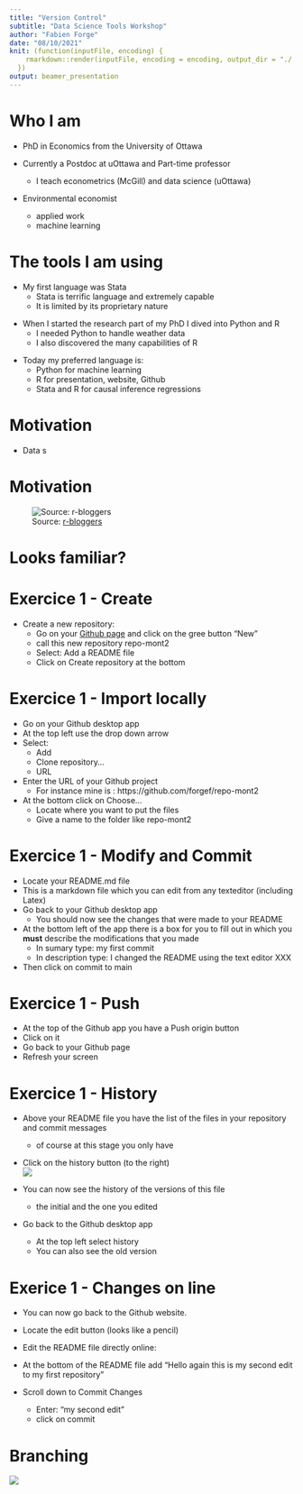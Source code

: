 ```yaml
---
title: "Version Control"
subtitle: "Data Science Tools Workshop"
author: "Fabien Forge"
date: "08/10/2021"
knit: (function(inputFile, encoding) {
    rmarkdown::render(inputFile, encoding = encoding, output_dir = "./../../Presentations/Day 1 - Version Control")
  })
output: beamer_presentation
---
```


# Who I am

- PhD in Economics from the University of Ottawa

- Currently a Postdoc at uOttawa and Part-time professor
  - I teach econometrics (McGill) and data science (uOttawa)

- Environmental economist
  - applied work
  - machine learning
  
# The tools I am using

- My first language was Stata
  - Stata is terrific language and extremely capable
  - It is limited by its proprietary nature

\bigskip
- When I started the research part of my PhD I dived into Python and R
  - I needed Python to handle weather data
  - I also discovered the many capabilities of R

\bigskip 
- Today my preferred language is:
  - Python for machine learning
  - R for presentation, website, Github
  - Stata and R for causal inference regressions
  
# Motivation
- Data s
  
# Motivation

![Source: [ r-bloggers](https://www.r-bloggers.com/2020/07/exploratory-data-analysis-guide/) ](./figures/data_science_workflow.png)

# Looks familiar?

\centering
\includegraphics[height=.8\textheight]{./figures/messy_code.png}


# Exercice 1 - Create 

- Create a new repository:
  - Go on your [Github page](https://github.com/) and click on the gree button "New"
  - call this new repository repo-mont2
  - Select: Add a README file
  - Click on Create repository at the bottom
  
# Exercice 1 - Import locally 
- Go on your Github desktop app
- At the top left use the drop down arrow
- Select:
  - Add
  - Clone repository...
  - URL
- Enter the URL of your Github project
  - For instance mine is : https://github.com/forgef/repo-mont2
- At the bottom click on Choose...
  - Locate where you want to put the files
  - Give a name to the folder like repo-mont2
  
# Exercice 1 - Modify and Commit
- Locate your README.md file
- This is a markdown file which you can edit from any texteditor (including Latex)
- Go back to your Github desktop app
  - You should now see the changes that were made to your README
- At the bottom left of the app there is a box for you to fill out in which you __must__ describe the modifications that you made
  - In sumary type: my first commit
  - In description type: I changed the README using the text editor XXX
- Then click on commit to main

# Exercice 1 - Push
- At the top of the Github app you have a Push origin button
- Click on it
- Go back to your Github page
- Refresh your screen

# Exercice 1 - History
- Above your README file you have the list of the files in your repository and commit messages
  - of course at this stage you only have

- Click on the history button (to the right)  
![](./figures/history.png)

- You can now see the history of the versions of this file
  - the initial and the one you edited
  
- Go back to the Github desktop app
  - At the top left select history
  - You can also see the old version

# Exerice 1 - Changes on line

- You can now go back to the Github website.

- Locate the edit button (looks like a pencil)

- Edit the README file directly online:

- At the bottom of the README file add "Hello again this is my second edit to my first repository"

- Scroll down to Commit Changes
  - Enter: "my second edit"
  - click on commit
  
# Branching
![](figures/main_branch.png)


